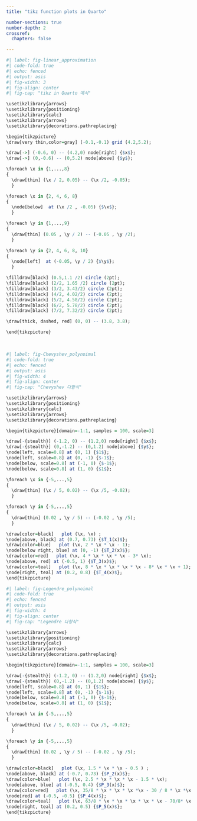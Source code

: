 ```yaml
---
title: "tikz function plots in Quarto"

number-sections: true
number-depth: 2
crossref:
  chapters: false

---
```




```r
#| label: fig-linear_approximation
#| code-fold: true
#| echo: fenced
#| output: asis
#| fig-width: 3
#| fig-align: center
#| fig-cap: "tikz in Quarto 예시"

\usetikzlibrary{arrows}
\usetikzlibrary{positioning}
\usetikzlibrary{calc}
\usetikzlibrary{arrows}
\usetikzlibrary{decorations.pathreplacing}

\begin{tikzpicture}
\draw[very thin,color=gray] (-0.1,-0.1) grid (4.2,5.2);

\draw[->] (-0.6, 0) -- (4.2,0) node[right] {$x$};
\draw[->] (0,-0.6) -- (0,5.2) node[above] {$y$};

\foreach \x in {1,...,8}
{
  \draw[thin] (\x / 2, 0.05) -- (\x /2, -0.05);
  }

\foreach \x in {2, 4, 6, 8}
{
  \node[below]  at (\x /2 , -0.05) {$\x$};
  }

\foreach \y in {1,...,9}
{
  \draw[thin] (0.05 , \y / 2) -- (-0.05 , \y /2);
  }

\foreach \y in {2, 4, 6, 8, 10}
{
  \node[left]  at (-0.05, \y / 2) {$\y$};
  }

\filldraw[black] (0.5,1.1 /2) circle (2pt);
\filldraw[black] (2/2, 1.65 /2) circle (2pt);
\filldraw[black] (3/2, 3.43/2) circle (2pt);
\filldraw[black] (4/2, 4.02/2) circle (2pt);
\filldraw[black] (5/2, 4.58/2) circle (2pt);
\filldraw[black] (6/2, 5.78/2) circle (2pt);
\filldraw[black] (7/2, 7.32/2) circle (2pt);

\draw[thick, dashed, red] (0, 0) -- (3.8, 3.8);

\end{tikzpicture}
```

</br>

```r
#| label: fig-Chevyshev_polynoimal
#| code-fold: true
#| echo: fenced
#| output: asis
#| fig-width: 4
#| fig-align: center
#| fig-cap: "Chevyshev 다항식"

\usetikzlibrary{arrows}
\usetikzlibrary{positioning}
\usetikzlibrary{calc}
\usetikzlibrary{arrows}
\usetikzlibrary{decorations.pathreplacing}

\begin{tikzpicture}[domain=-1:1, samples = 100, scale=3]

\draw[-{stealth}] (-1.2, 0) -- (1.2,0) node[right] {$x$};
\draw[-{stealth}] (0,-1.2) -- (0,1.2) node[above] {$y$};
\node[left, scale=0.8] at (0, 1) {$1$};
\node[left, scale=0.8] at (0, -1) {$-1$};
\node[below, scale=0.8] at (-1, 0) {$-1$};
\node[below, scale=0.8] at (1, 0) {$1$};

\foreach \x in {-5,...,5}
{
  \draw[thin] (\x / 5, 0.02) -- (\x /5, -0.02);
  }

\foreach \y in {-5,...,5}
{
  \draw[thin] (0.02 , \y / 5) -- (-0.02 , \y /5);
  }

\draw[color=black]   plot (\x, \x) ;
\node[above, black] at (0.7, 0.73) {$T_1(x)$};
\draw[color=blue]   plot (\x, 2 * \x * \x - 1);
\node[below right, blue] at (0, -1) {$T_2(x)$};
\draw[color=red]   plot (\x, 4 * \x * \x * \x - 3* \x);
\node[above, red] at (-0.5, 1) {$T_3(x)$};
\draw[color=teal]   plot (\x, 8 * \x * \x * \x * \x - 8* \x * \x + 1);
\node[right, teal] at (0.2, 0.8) {$T_4(x)$};
\end{tikzpicture}
```



```r
#| label: fig-Legendre_polynoimal
#| code-fold: true
#| echo: fenced
#| output: asis
#| fig-width: 4
#| fig-align: center
#| fig-cap: "Legendre 다항식"

\usetikzlibrary{arrows}
\usetikzlibrary{positioning}
\usetikzlibrary{calc}
\usetikzlibrary{arrows}
\usetikzlibrary{decorations.pathreplacing}

\begin{tikzpicture}[domain=-1:1, samples = 100, scale=3]

\draw[-{stealth}] (-1.2, 0) -- (1.2,0) node[right] {$x$};
\draw[-{stealth}] (0,-1.2) -- (0,1.2) node[above] {$y$};
\node[left, scale=0.8] at (0, 1) {$1$};
\node[left, scale=0.8] at (0, -1) {$-1$};
\node[below, scale=0.8] at (-1, 0) {$-1$};
\node[below, scale=0.8] at (1, 0) {$1$};

\foreach \x in {-5,...,5}
{
  \draw[thin] (\x / 5, 0.02) -- (\x /5, -0.02);
  }

\foreach \y in {-5,...,5}
{
  \draw[thin] (0.02 , \y / 5) -- (-0.02 , \y /5);
  }

\draw[color=black]   plot (\x, 1.5 * \x * \x - 0.5 ) ;
\node[above, black] at (-0.7, 0.73) {$P_2(x)$};
\draw[color=blue]   plot (\x, 2.5 * \x * \x * \x - 1.5 * \x);
\node[above, blue] at (-0.5, 0.4) {$P_3(x)$};
\draw[color=red]   plot (\x, 35/8 * \x * \x * \x *\x - 30 / 8 * \x *\x + 3/8 );
\node[red] at (-0.5, -0.5) {$P_4(x)$};
\draw[color=teal]   plot (\x, 63/8 * \x * \x * \x * \x * \x - 70/8* \x * \x * \x + 15/8 * \x);
\node[right, teal] at (0.2, 0.5) {$P_5(x)$};
\end{tikzpicture}
```

